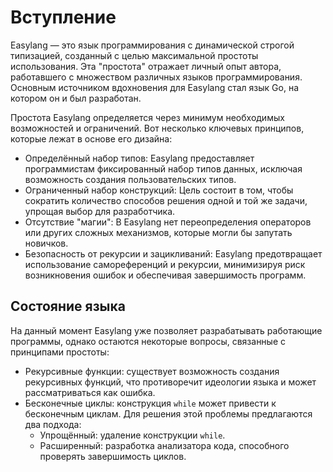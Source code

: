 # Вступление

Easylang — это язык программирования с динамической строгой типизацией, созданный с целью максимальной простоты использования.
Эта "простота" отражает личный опыт автора, работавшего с множеством различных языков программирования.
Основным источником вдохновения для Easylang стал язык Go, на котором он и был разработан.

Простота Easylang определяется через минимум необходимых возможностей и ограничений. Вот несколько ключевых принципов, которые лежат в основе его дизайна:

- Определённый набор типов: Easylang предоставляет программистам фиксированный набор типов данных, исключая возможность создания пользовательских типов.
- Ограниченный набор конструкций: Цель состоит в том, чтобы сократить количество способов решения одной и той же задачи, упрощая выбор для разработчика.
- Отсутствие "магии": В Easylang нет переопределения операторов или других сложных механизмов, которые могли бы запутать новичков.
- Безопасность от рекурсии и зацикливаний: Easylang предотвращает использование самореференций и рекурсии, минимизируя риск возникновения ошибок и обеспечивая завершимость программ.

## Состояние языка

На данный момент Easylang уже позволяет разрабатывать работающие программы, однако остаются некоторые вопросы, связанные с принципами простоты:

- Рекурсивные функции: существует возможность создания рекурсивных функций, что противоречит идеологии языка и может рассматриваться как ошибка.
- Бесконечные циклы: конструкция `while` может привести к бесконечным циклам. Для решения этой проблемы предлагаются два подхода:
  - Упрощённый: удаление конструкции `while`.
  - Расширенный: разработка анализатора кода, способного проверять завершимость циклов.
